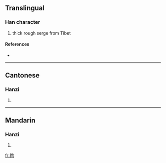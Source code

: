 {{also|氌}}
==Translingual==

===Han character===
{{Han char|rn=82|rad=毛|as=12|sn=16|four=|canj=竹山弓田日 (HUNWA), X竹山弓田 (XHUNW)}}

# thick rough serge from Tibet

====References====
* {{Han ref|kx=0596.231|hdz=32006.050|uh=6C07|ud=27655}}

----

==Cantonese==

===Hanzi===
{{yue-hanzi|jyut=|y=lou5}}

# {{defn|Cantonese}}

----

==Mandarin==

===Hanzi===
{{cmn-hanzi|tra=氌|pin=[[lǔ]] ([[lu3]]), [[luó]] ([[luo2]])|wg=lu<sup>3</sup>, lo<sup>2</sup>}}

# {{defn|Mandarin}}

[[fr:氇]]